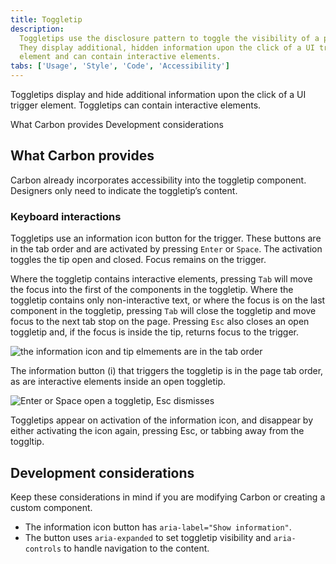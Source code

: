 ```yaml
---
title: Toggletip
description:
  Toggletips use the disclosure pattern to toggle the visibility of a popover.
  They display additional, hidden information upon the click of a UI trigger
  element and can contain interactive elements.
tabs: ['Usage', 'Style', 'Code', 'Accessibility']
---
```



<PageDescription>

Toggletips display and hide additional information upon the click of a UI
trigger element. Toggletips can contain interactive elements.

</PageDescription>

<AnchorLinks>
  <AnchorLink>What Carbon provides</AnchorLink>
  <AnchorLink>Development considerations</AnchorLink>
</AnchorLinks>

## What Carbon provides

Carbon already incorporates accessibility into the toggletip component.
Designers only need to indicate the toggletip’s content.

### Keyboard interactions

Toggletips use an information icon button for the trigger. These buttons are in
the tab order and are activated by pressing `Enter` or `Space`. The activation
toggles the tip open and closed. Focus remains on the trigger.

Where the toggletip contains interactive elements, pressing `Tab` will move the
focus into the first of the components in the toggletip. Where the toggletip
contains only non-interactive text, or where the focus is on the last component
in the toggletip, pressing `Tab` will close the toggletip and move focus to the
next tab stop on the page. Pressing `Esc` also closes an open toggletip and, if
the focus is inside the tip, returns focus to the trigger.

<Row>
<Column colLg={12}>

![the information icon and tip elmements are in the tab order](images/toggletip-accessibility-1.png)

<Caption>
  The information button (i) that triggers the toggletip is in the page tab
  order, as are interactive elements inside an open toggletip.
</Caption>

</Column>
</Row>

<Row>
<Column colLg={12}>

![Enter or Space open a toggletip, Esc dismisses](images/toggletip-accessibility-2.png)

<Caption>
  Toggletips appear on activation of the information icon, and disappear by
  either activating the icon again, pressing Esc, or tabbing away from the
  toggltip.
</Caption>

</Column>
</Row>

## Development considerations

Keep these considerations in mind if you are modifying Carbon or creating a
custom component.

- The information icon button has `aria-label="Show information"`.
- The button uses `aria-expanded` to set toggletip visibility and
  `aria-controls` to handle navigation to the content.
